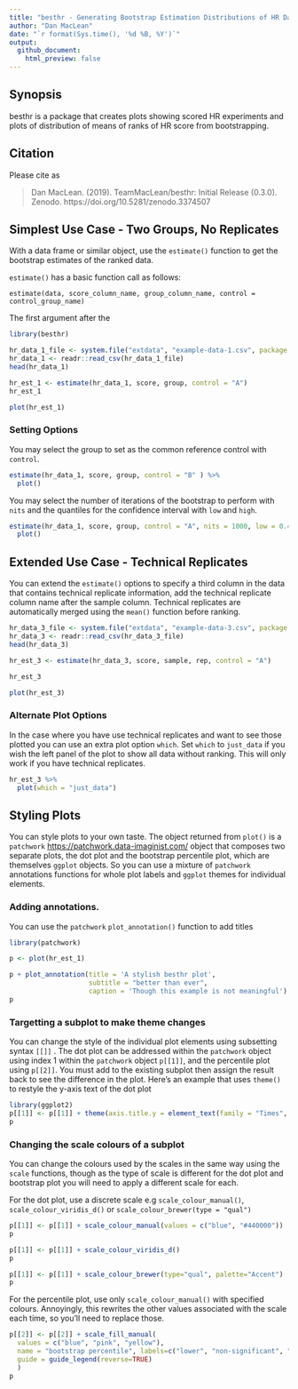 ```yaml
---
title: "besthr - Generating Bootstrap Estimation Distributions of HR Data"
author: "Dan MacLean"
date: "`r format(Sys.time(), '%d %B, %Y')`"
output: 
  github_document:
    html_preview: false
---
```


  <!-- badges: start -->
  <!-- badges: end -->

## Synopsis

besthr is a package that creates plots showing scored HR experiments and plots of distribution of means of ranks of HR score from bootstrapping.

## Citation

Please cite as 

> Dan MacLean. (2019). TeamMacLean/besthr: Initial Release (0.3.0). Zenodo. https://doi.org/10.5281/zenodo.3374507

## Simplest Use Case - Two Groups, No Replicates

With a data frame or similar object, use the `estimate()` function to get the bootstrap estimates of the ranked data.

`estimate()` has a basic function call as follows:

`estimate(data, score_column_name, group_column_name, control = control_group_name)`

The first argument after the 

```r
library(besthr)

hr_data_1_file <- system.file("extdata", "example-data-1.csv", package = "besthr")
hr_data_1 <- readr::read_csv(hr_data_1_file)
head(hr_data_1)

hr_est_1 <- estimate(hr_data_1, score, group, control = "A")
hr_est_1

plot(hr_est_1)
```


### Setting Options

You may select the group to set as the common reference control with `control`.

```r
estimate(hr_data_1, score, group, control = "B" ) %>%
  plot()
```

You may select the number of iterations of the bootstrap to perform with `nits` and the quantiles for the confidence interval with `low` and `high`.

```r
estimate(hr_data_1, score, group, control = "A", nits = 1000, low = 0.4, high = 0.6) %>%
  plot()
```
  
## Extended Use Case - Technical Replicates

You can extend the `estimate()` options to specify a third column in the data that contains technical replicate information, add the technical replicate column name after the sample column. Technical replicates are automatically merged using the `mean()` function before ranking.

```r

hr_data_3_file <- system.file("extdata", "example-data-3.csv", package = "besthr")
hr_data_3 <- readr::read_csv(hr_data_3_file)
head(hr_data_3)

hr_est_3 <- estimate(hr_data_3, score, sample, rep, control = "A")

hr_est_3

plot(hr_est_3)

```

### Alternate Plot Options

In the case where you have use technical replicates and want to see those plotted you can use an extra plot option `which`. Set `which` to `just_data` if you wish the left panel of the plot to show all data without ranking. This will only work if you have technical replicates.

```r

hr_est_3 %>% 
  plot(which = "just_data")
```

## Styling Plots

You can style plots to your own taste. The object returned from `plot()` is a `patchwork` [https://patchwork.data-imaginist.com/](https://patchwork.data-imaginist.com/) object that composes two separate plots, the dot plot and the bootstrap percentile plot, which are themselves `ggplot` objects. So you can use a mixture of `patchwork` annotations functions for whole plot labels and `ggplot` themes for individual elements. 

### Adding annotations.

You can use the `patchwork` `plot_annotation()` function to add titles

```r
library(patchwork)

p <- plot(hr_est_1)

p + plot_annotation(title = 'A stylish besthr plot', 
                    subtitle = "better than ever", 
                    caption = 'Though this example is not meaningful')
p


```


### Targetting a subplot to make theme changes

You can change the style of the individual plot elements using subsetting syntax `[[]]` . The dot plot can be addressed within the `patchwork` object using index 1 within the `patchwork` object `p[[1]]`, and the percentile plot using `p[[2]]`. You must add to the existing subplot then assign the result back to see the difference in the plot. Here's an example that uses `theme()` to restyle the y-axis text of the dot plot

```r
library(ggplot2)
p[[1]] <- p[[1]] + theme(axis.title.y = element_text(family = "Times", colour="blue", size=24))
p
```


### Changing the scale colours of a subplot

You can change the colours used by the scales in the same way using the `scale` functions, though as the type of scale is different for the dot plot and bootstrap plot you will need to apply a different scale for each.

For the dot plot, use a discrete scale e.g `scale_colour_manual()`, `scale_colour_viridis_d()` or `scale_colour_brewer(type = "qual")`

```r
p[[1]] <- p[[1]] + scale_colour_manual(values = c("blue", "#440000"))
p

p[[1]] <- p[[1]] + scale_colour_viridis_d()
p

p[[1]] <- p[[1]] + scale_colour_brewer(type="qual", palette="Accent")
p
```

For the percentile plot, use only `scale_colour_manual()` with specified colours. Annoyingly, this rewrites the other values associated with the scale each time, so you'll need to replace those.

```r
p[[2]] <- p[[2]] + scale_fill_manual(
  values = c("blue", "pink", "yellow"),
  name = "bootstrap percentile", labels=c("lower", "non-significant", "higher"),
  guide = guide_legend(reverse=TRUE)
  )
p
```


